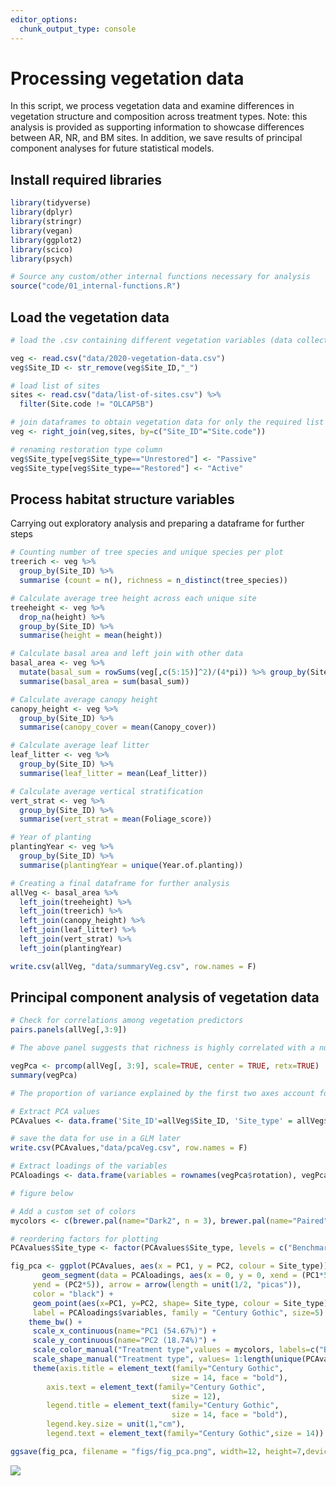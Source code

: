 ```yaml
---
editor_options: 
  chunk_output_type: console
---
```


# Processing vegetation data 

In this script, we process vegetation data and examine differences in vegetation structure and composition across treatment types. Note: this analysis is provided as supporting information to showcase differences between AR, NR, and BM sites. In addition, we save results of principal component analyses for future statistical models. 

## Install required libraries

```r
library(tidyverse)
library(dplyr)
library(stringr)
library(vegan)
library(ggplot2)
library(scico)
library(psych)

# Source any custom/other internal functions necessary for analysis
source("code/01_internal-functions.R")
```

## Load the vegetation data

```r
# load the .csv containing different vegetation variables (data collected by the Nature Conservation Foundation)

veg <- read.csv("data/2020-vegetation-data.csv")
veg$Site_ID <- str_remove(veg$Site_ID,"_")

# load list of sites
sites <- read.csv("data/list-of-sites.csv") %>%
  filter(Site.code != "OLCAP5B")

# join dataframes to obtain vegetation data for only the required list of sites
veg <- right_join(veg,sites, by=c("Site_ID"="Site.code"))

# renaming restoration type column
veg$Site_type[veg$Site_type=="Unrestored"] <- "Passive"
veg$Site_type[veg$Site_type=="Restored"] <- "Active"
```

## Process habitat structure variables

Carrying out exploratory analysis and preparing a dataframe for further steps
```r
# Counting number of tree species and unique species per plot
treerich <- veg %>% 
  group_by(Site_ID) %>% 
  summarise (count = n(), richness = n_distinct(tree_species))

# Calculate average tree height across each unique site
treeheight <- veg %>% 
  drop_na(height) %>% 
  group_by(Site_ID) %>% 
  summarise(height = mean(height))

# Calculate basal area and left join with other data
basal_area <- veg %>% 
  mutate(basal_sum = rowSums(veg[,c(5:15)]^2)/(4*pi)) %>% group_by(Site_ID, Site_type) %>% 
  summarise(basal_area = sum(basal_sum)) 

# Calculate average canopy height
canopy_height <- veg %>%
  group_by(Site_ID) %>%
  summarise(canopy_cover = mean(Canopy_cover))

# Calculate average leaf litter
leaf_litter <- veg %>%
  group_by(Site_ID) %>%
  summarise(leaf_litter = mean(Leaf_litter))

# Calculate average vertical stratification
vert_strat <- veg %>%
  group_by(Site_ID) %>%
  summarise(vert_strat = mean(Foliage_score))

# Year of planting
plantingYear <- veg %>%
  group_by(Site_ID) %>%
  summarise(plantingYear = unique(Year.of.planting))

# Creating a final dataframe for further analysis
allVeg <- basal_area %>% 
  left_join(treeheight) %>%
  left_join(treerich) %>%
  left_join(canopy_height) %>%
  left_join(leaf_litter) %>%
  left_join(vert_strat) %>%
  left_join(plantingYear)

write.csv(allVeg, "data/summaryVeg.csv", row.names = F)
```

## Principal component analysis of vegetation data

```r
# Check for correlations among vegetation predictors
pairs.panels(allVeg[,3:9])

# The above panel suggests that richness is highly correlated with a number of predictors including canopy cover, count and basal area. We will calculate a PCA and keep the top two explanatory axes

vegPca <- prcomp(allVeg[, 3:9], scale=TRUE, center = TRUE, retx=TRUE)
summary(vegPca)

# The proportion of variance explained by the first two axes account for ~73.42%

# Extract PCA values
PCAvalues <- data.frame('Site_ID'=allVeg$Site_ID, 'Site_type' = allVeg$Site_type, vegPca$x[,1:2]) # the first two components are selected 

# save the data for use in a GLM later
write.csv(PCAvalues,"data/pcaVeg.csv", row.names = F)

# Extract loadings of the variables
PCAloadings <- data.frame(variables = rownames(vegPca$rotation), vegPca$rotation)

# figure below

# Add a custom set of colors
mycolors <- c(brewer.pal(name="Dark2", n = 3), brewer.pal(name="Paired", n = 3))

# reordering factors for plotting
PCAvalues$Site_type <- factor(PCAvalues$Site_type, levels = c("Benchmark", "Active", "Passive"))

fig_pca <- ggplot(PCAvalues, aes(x = PC1, y = PC2, colour = Site_type)) + 
       geom_segment(data = PCAloadings, aes(x = 0, y = 0, xend = (PC1*5),
     yend = (PC2*5)), arrow = arrow(length = unit(1/2, "picas")),
     color = "black") +
     geom_point(aes(x=PC1, y=PC2, shape= Site_type, colour = Site_type),size=5) +        annotate("text", x = (PCAloadings$PC1*3), y = (PCAloadings$PC2*3),
     label = PCAloadings$variables, family = "Century Gothic", size=5) + 
    theme_bw() +
     scale_x_continuous(name="PC1 (54.67%)") + 
     scale_y_continuous(name="PC2 (18.74%)") +
     scale_color_manual("Treatment type",values = mycolors, labels=c("BM","AR","NR")) + 
     scale_shape_manual("Treatment type", values= 1:length(unique(PCAvalues$Site_type)), labels=c("BM","AR","NR"))+
     theme(axis.title = element_text(family="Century Gothic",
                                    size = 14, face = "bold"),
        axis.text = element_text(family="Century Gothic",
                                    size = 12),
        legend.title = element_text(family="Century Gothic",
                                    size = 14, face = "bold"),
        legend.key.size = unit(1,"cm"),
        legend.text = element_text(family="Century Gothic",size = 14))

ggsave(fig_pca, filename = "figs/fig_pca.png", width=12, height=7,device = png(), units="in", dpi = 300); dev.off()
```

![](figs/fig_pca.png)
